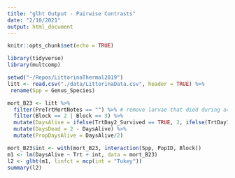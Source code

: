 ```yaml
---
title: "glht Output - Pairwise Contrasts"
date: "2/10/2021"
output: html_document
---
```


```r
knitr::opts_chunk$set(echo = TRUE)

library(tidyverse)
library(multcomp)

setwd("~/Repos/LittorinaThermal2019")
litt <- read.csv("./data/LittorinaData.csv", header = TRUE) %>%
 rename(Spp = Genus_Species)

mort_B23 <- litt %>%
  filter(PreTrtMortNotes == "") %>% # remove larvae that died during acclimation or were misidentified
  filter(Block == 2 | Block == 3) %>%
  mutate(DaysAlive = ifelse(TrtDay2_Survived == TRUE, 2, ifelse(TrtDay1_Survived == TRUE, 1, 0))) %>%
  mutate(DaysDead = 2 - DaysAlive) %>%
  mutate(PropDaysAlive = DaysAlive/2)
```

```r
mort_B23$int <- with(mort_B23, interaction(Spp, PopID, Block))
m1 <- lm(DaysAlive ~ Trt + int, data = mort_B23)
l2 <- glht(m1, linfct = mcp(int = "Tukey"))
summary(l2)
```